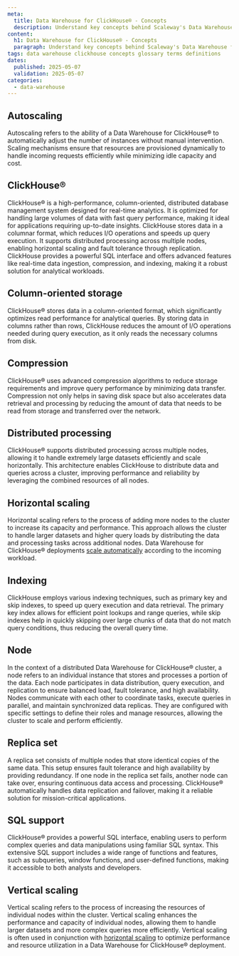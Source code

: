 ```yaml
---
meta:
  title: Data Warehouse for ClickHouse® - Concepts
  description: Understand key concepts behind Scaleway's Data Warehouse for ClickHouse®.
content:
  h1: Data Warehouse for ClickHouse® - Concepts
  paragraph: Understand key concepts behind Scaleway's Data Warehouse for ClickHouse®.
tags: data warehouse clickhouse concepts glossary terms definitions
dates:
  published: 2025-05-07
  validation: 2025-05-07
categories:
  - data-warehouse
---
```


## Autoscaling

Autoscaling refers to the ability of a Data Warehouse for ClickHouse® to automatically adjust the number of instances without manual intervention.
Scaling mechanisms ensure that resources are provisioned dynamically to handle incoming requests efficiently while minimizing idle capacity and cost.

## ClickHouse®

ClickHouse® is a high-performance, column-oriented, distributed database management system designed for real-time analytics. It is optimized for handling large volumes of data with fast query performance, making it ideal for applications requiring up-to-date insights. ClickHouse stores data in a columnar format, which reduces I/O operations and speeds up query execution. It supports distributed processing across multiple nodes, enabling horizontal scaling and fault tolerance through replication. ClickHouse provides a powerful SQL interface and offers advanced features like real-time data ingestion, compression, and indexing, making it a robust solution for analytical workloads.


## Column-oriented storage

ClickHouse® stores data in a column-oriented format, which significantly optimizes read performance for analytical queries. By storing data in columns rather than rows, ClickHouse reduces the amount of I/O operations needed during query execution, as it only reads the necessary columns from disk.

## Compression

ClickHouse® uses advanced compression algorithms to reduce storage requirements and improve query performance by minimizing data transfer. Compression not only helps in saving disk space but also accelerates data retrieval and processing by reducing the amount of data that needs to be read from storage and transferred over the network.

## Distributed processing

ClickHouse® supports distributed processing across multiple nodes, allowing it to handle extremely large datasets efficiently and scale horizontally. This architecture enables ClickHouse to distribute data and queries across a cluster, improving performance and reliability by leveraging the combined resources of all nodes.

## Horizontal scaling

Horizontal scaling refers to the process of adding more nodes to the cluster to increase its capacity and performance. This approach allows the cluster to handle larger datasets and higher query loads by distributing the data and processing tasks across additional nodes. Data Warehouse for ClickHouse® deployments [scale automatically](#autoscaling) according to the incoming workload.

## Indexing

ClickHouse employs various indexing techniques, such as primary key and skip indexes, to speed up query execution and data retrieval. The primary key index allows for efficient point lookups and range queries, while skip indexes help in quickly skipping over large chunks of data that do not match query conditions, thus reducing the overall query time.

## Node 

In the context of a distributed Data Warehouse for ClickHouse® cluster, a node refers to an individual instance that stores and processes a portion of the data. Each node participates in data distribution, query execution, and replication to ensure balanced load, fault tolerance, and high availability. Nodes communicate with each other to coordinate tasks, execute queries in parallel, and maintain synchronized data replicas. They are configured with specific settings to define their roles and manage resources, allowing the cluster to scale and perform efficiently.

## Replica set

A replica set consists of multiple nodes that store identical copies of the same data. This setup ensures fault tolerance and high availability by providing redundancy. If one node in the replica set fails, another node can take over, ensuring continuous data access and processing. ClickHouse® automatically handles data replication and failover, making it a reliable solution for mission-critical applications.

## SQL support

ClickHouse® provides a powerful SQL interface, enabling users to perform complex queries and data manipulations using familiar SQL syntax. This extensive SQL support includes a wide range of functions and features, such as subqueries, window functions, and user-defined functions, making it accessible to both analysts and developers.


## Vertical scaling

Vertical scaling refers to the process of increasing the resources of individual nodes within the cluster. Vertical scaling enhances the performance and capacity of individual nodes, allowing them to handle larger datasets and more complex queries more efficiently. Vertical scaling is often used in conjunction with [horizontal scaling](#horizontal-scaling) to optimize performance and resource utilization in a Data Warehouse for ClickHouse® deployment.